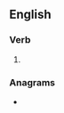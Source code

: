 ==English==

===Verb===
{{head|en|present participle}}

# {{present participle of|splain|lang=en|nocat=1}}

===Anagrams===
* {{l|en|plainings}}